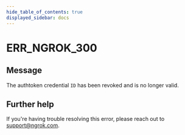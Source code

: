 ```yaml
---
hide_table_of_contents: true
displayed_sidebar: docs
---
```



# ERR_NGROK_300

## Message

The authtoken credential `ID` has been revoked
and is no longer valid.

<ErrorDetails error="err_ngrok_300" />

## Further help

If you're having trouble resolving this error, please reach out to [support@ngrok.com](mailto:support@ngrok.com?subject=Help%20with%20ERR_NGROK_300).
